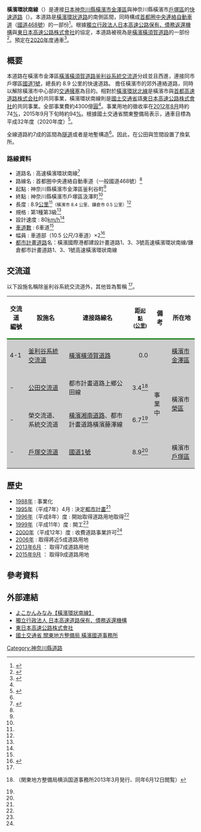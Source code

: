 {{Infobox_road
|system             = [[快速道路|快速道路]]
|highway_name       = [[首都圈中央聯絡自動車道|首都圈中央聯絡自動車道]]
|副名               = 橫濱國際港都建設計畫道路1、3、3號高速橫濱環狀南線/鎌倉都市計畫道路1、3、1號高速橫濱環狀南線
|徽號               = {{Ja_Route_Sign|468}}
|length_km             = 8.9
|established        = 未定
|starting_terminus  = {{JPN}}[[神奈川縣|神奈川縣]][[橫濱市|橫濱市]][[金澤區|金澤區]]釜利谷町
|cities             = 
|ending_terminus    = 神奈川縣橫濱市[[戶塚區|戶塚區]]汲澤町
|junction           = [[首都圈中央連絡自動車道|首都圈中央連絡自動車道]]<br />[[首都高速神奈川7號橫濱北線|橫濱環狀北線]]
}}

'''橫濱環狀南線'''（{{lang|ja|横浜環状南線、よこはまかんじょうみなみせん}}）是連接[[日本|日本]][[神奈川縣|神奈川縣]][[橫濱市|橫濱市]][[金澤區|金澤區]]與神奈川縣橫濱市[[戶塚區|戶塚區]]的[[快速道路|快速道路]]（{{lang|ja|自動車專用道路}}）。本道路是[[橫濱環狀道路|橫濱環狀道路]]的南側區間，同時構成[[首都圈中央連絡自動車道|首都圈中央連絡自動車道]]（[[首都圈中央連絡自動車道|國道468號]]）的一部份<ref>{{cite web|url=http://www.yokokan-minami.com/site/main/about/1/|title=よこかんみなみ 道路の概要 ルート|publisher=NEXCO東日本 関東支社 横浜工事事務所 工務課|accessdate=2015-07-25|archive-date=2020-11-10|archive-url=https://web.archive.org/web/20201110055130/http://www.yokokan-minami.com/site/main/about/1/|dead-url=no}}</ref>。根據[[獨立行政法人|獨立行政法人]][[日本高速公路保有、債務返還機構|日本高速公路保有、債務返還機構]]與[[東日本高速公路|東日本高速公路株式會社]]的協定，本道路被視為是[[橫濱橫須賀道路|橫濱橫須賀道路]]的一部份<ref>{{cite web|url=http://www.jehdra.go.jp/pdf/kyoutei/k1001_1.pdf|title=高速自動車国道北海道縦貫自動車道函館名寄線等に関する協定|format=PDF|page=331|publisher=独立行政法人 日本高速道路保有・債務返済機構|accessdate=2015-07-25|archive-date=2019-03-29|archive-url=https://web.archive.org/web/20190329195054/https://www.jehdra.go.jp/pdf/kyoutei/k1001_1.pdf|dead-url=no}}</ref>。預定在[[2020年|2020年]]度通車<ref>{{cite web|url=http://www.e-nexco.co.jp/road_info/open_schedule/kanto/yokoyoko01.html|title=開通予定区間 横浜環状南線（圏央道）|publisher=東日本高速道路株式会社|accessdate=2015-07-25|archive-date=2019-05-28|archive-url=https://web.archive.org/web/20190528083258/https://www.e-nexco.co.jp/road_info/open_schedule/kanto/yokoyoko01.html|dead-url=no}}</ref>。

== 概要 ==
本道路在橫濱市金澤區[[橫濱橫須賀道路|橫濱橫須賀道路]][[釜利谷系統交流道|釜利谷系統交流道]]分歧並且西進，連接同市戶塚區[[國道1號_(日本)|國道1號]]，總長約 8.9 公里的快速道路。
擔任橫濱市的郊外連絡道路，同時以解除橫濱市中心部的[[交通擁塞|交通擁塞]]為目的。相對於[[首都高速神奈川7號橫濱北線|橫濱環狀北線]]是橫濱市與[[首都高速道路|首都高速道路株式会社]]的共同事業，橫濱環狀南線則是[[國土交通省|國土交通省]]語[[東日本高速公路|東日本高速公路株式會社]]的共同事業。全部事業費約4300億[[日圓|圓]]<ref name="よこかん概要経緯"/>。事業用地的徵收率在[[2012年|2012年]][[8月|8月]]時約74[[百分比|%]]，2015年9月下旬時約94[[百分比|%]]。根據國土交通省關東整備局表示，通車目標為平成32年度（2020年度）<ref>{{Cite web|url=http://www.ktr.mlit.go.jp/honkyoku/road/3kanjo/progress/|title=3環状道路の開通予定|publisher=[[国土交通省|国土交通省]][[関東地方整備局|関東地方整備局]]|work=国土交通省関東地方整備局ホームページ|accessdate=2016-10-29|archive-date=2018-04-09|archive-url=https://web.archive.org/web/20180409171921/http://www.ktr.mlit.go.jp/honkyoku/road/3kanjo/progress/|dead-url=no}}</ref>。

全線道路約7成的區間為[[隧道|隧道]]或者是地塹構造<ref name="pamphlet" />。因此，在公田與笠間設置了換氣所。
=== 路線資料 ===
* 道路名 : 高速橫濱環狀南線<ref name="よこかん概要経緯">{{Cite web|url=http://www.yokokan-minami.com/site/main/about/1/3.html|title=道路概要・経緯|publisher=[[東日本高速道路|東日本高速道路]]|work=よこかんみなみWebサイト|accessdate=2016-10-29|archive-date=2020-02-05|archive-url=https://web.archive.org/web/20200205082530/http://www.yokokan-minami.com/site/main/about/1/3.html|dead-url=no}}</ref>
* 路線名 : 首都圈中央連絡自動車道（一般國道468號）<ref name="よこかん概要経緯"/>
* 起點 : 神奈川縣橫濱市金澤區釜利谷町<ref name="pamphlet" />
* 終點 : 神奈川縣橫濱市戶塚區汲澤町<ref name="pamphlet" />
* 長度 : 8.9[[公里|公里]]<ref name="pamphlet" /><small>（橫濱市 8.4 公里、鎌倉市 0.5 公里）</small><ref name="よこかん概要経緯"/>
* 規格 : 第1種第3級<ref name="pamphlet" />
* 設計速度 : 80[[km/h|km/h]]<ref name="pamphlet" />
* [[車道|車道數]] : 6車道<ref name="pamphlet" />
* 幅員 : 車道部（10.5 公尺/3車道）×2<ref name="よこかん地上部半地下部">{{Cite web|url=http://www.yokokan-minami.com/site/main/about/1/3.html|title=構造・工法/地上部・半地下部|publisher=[[東日本高速公路|東日本高速公路]]|work=よこかんみなみWebサイト|accessdate=2016-10-29|archive-date=2020-02-05|archive-url=https://web.archive.org/web/20200205082530/http://www.yokokan-minami.com/site/main/about/1/3.html|dead-url=no}}</ref>
* [[都市計畫|都市計畫道路]]名：橫濱國際港都建設計畫道路1、3、3號高速橫濱環狀南線/鎌倉都市計畫道路1、3、1號高速橫濱環狀南線

== 交流道 ==
<!-- * 出入口番号欄の背景色が<span style="color:#BFB;">■</span>である部分については道路が供用済みの区間を示している。また、施設名欄の背景色が<span style="color:#CCC;">■</span>である部分は施設が供用されていない、又は完成していない事を示す。未開通区間の -->
以下設施名稱除釜利谷系統交流道外，其他皆為暫稱 <ref name="よこかん概要経緯"/>。
{| class="wikitable"
|-
!style="border-bottom:3px solid green;"|交流道<br />編號
!style="border-bottom:3px solid green;"|設施名
!style="border-bottom:3px solid green;"|連接路線名
!style="border-bottom:3px solid green;"|距<small>起點</small><br /><small>([[公里|公里]])</small>
!style="border-bottom:3px solid green;"|備考
!style="border-bottom:3px solid green;"|所在地
|-
!style="background-color:#CCC;"|4-1
|style="background-color:#CCC;"|[[釜利谷系統交流道|釜利谷系統交流道]]
|style="background-color:#CCC;"|[[橫濱橫須賀道路|橫濱橫須賀道路]]
|style="background-color:#CCC;text-align:right;"|0.0
|rowspan="4" style="background-color:#CCC;"|事業中
|style="background-color:#CCC;"|[[橫濱市|橫濱市]][[金澤區|金澤區]]
|-
!style="background-color:#CCC;"|-
|style="background-color:#CCC;"|[[公田交流道|公田交流道]]
|style="background-color:#CCC;"|都市計畫道路上鄉公田線
|style="background-color:#CCC;text-align:right;"|3.4<ref name="pamphlet">{{PDFlink|[http://www.ktr.mlit.go.jp/yokohama/02info/pdf/201303kousoku.pdf 圏央道高速横浜環状南線パンフレット]}}（関東地方整備局横浜国道事務所2013年3月発行、同年6月12日閲覧）</ref>
|rowspan="2" style="background-color:#CCC;"|橫濱市[[榮區|榮區]]
|-
!style="background-color:#CCC;"|-
|style="background-color:#CCC;"|榮交流道、系統交流道
|style="background-color:#CCC;"|[[橫濱湘南道路|橫濱湘南道路]]、都市計畫道路橫濱藤澤線
|style="background-color:#CCC;text-align:right;"|6.7<ref name="pamphlet" />
|-
!style="background-color:#CCC;"|-
|style="background-color:#CCC;"|[[戶塚交流道|戶塚交流道]]
|style="background-color:#CCC;"|[[國道1號_(日本)|國道1號]]
|style="background-color:#CCC;text-align:right;"|8.9<ref name="pamphlet" />
|style="background-color:#CCC;"|橫濱市[[戶塚區|戶塚區]]
|}

== 歷史 ==
* [[1988年|1988年]] : 事業化
* [[1995年|1995年]]（平成7年）4月 : 決定[[都市計畫|都市計畫]]<ref name="よこかん概要経緯"/>
* [[1996年|1996年]]（平成8年）度 : 開始取得道路用地取得<ref name="よこかん概要経緯"/>
* [[1999年|1999年]]（平成11年）度 : 開工<ref name="よこかん概要経緯"/>
* [[2000年|2000年]]（平成12年）度 : 收費道路事業許可<ref name="よこかん概要経緯"/>
* [[2006年|2006年]] : 取得將近5成道路用地
* [[2013年|2013年]][[6月|6月]] ： 取得7成道路用地
* [[2015年|2015年]][[9月|9月]] ： 取得9成道路用地

== 參考資料 ==
{{Reflist}}

== 外部連結 ==
* [http://www.yokokan-minami.com/ よこかんみなみ【橫濱環狀南線】] {{Wayback|url=http://www.yokokan-minami.com/ |date=20210119015259 }}
* [http://www.jehdra.go.jp/ 獨立行政法人 日本高速道路保有、債務返還機構] {{Wayback|url=http://www.jehdra.go.jp/ |date=20100922014545 }}
* [http://www.e-nexco.co.jp/ 東日本高速公路株式會社] {{Wayback|url=http://www.e-nexco.co.jp/ |date=20140203074239 }}
* [http://www.ktr.mlit.go.jp/yokohama/ 國土交通省 關東地方整備局 橫濱國道事務所] {{Wayback|url=http://www.ktr.mlit.go.jp/yokohama/ |date=20161101073219 }}

{{橫濱環狀道路}}
{{橫濱環狀南線}}
[[Category:神奈川縣道路|Category:神奈川縣道路]]